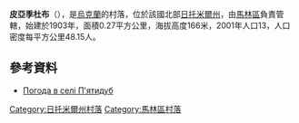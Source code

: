 {{coord|50|59|38|N|29|24|46|E|scale:30000|display=title}}

'''皮亞季杜布'''（{{lang-uk|П'ятидуб}}），是[[烏克蘭|烏克蘭]]的村落，位於該國北部[[日托米爾州|日托米爾州]]，由[[馬林區|馬林區]]負責管轄，始建於1903年，面積0.27平方公里，海拔高度166米，2001年人口13，人口密度每平方公里48.15人。

==參考資料==
* [http://weather.in.ua/ua/zhitomirskaja/19361 Погода в селі П'ятидуб] {{Wayback|url=http://weather.in.ua/ua/zhitomirskaja/19361 |date=20111219125022 }}

{{DEFAULTSORT:П'ятидуб}}
[[Category:日托米爾州村落|Category:日托米爾州村落]]
[[Category:馬林區村落|Category:馬林區村落]]


{{Zhytomyr-geo-stub}}